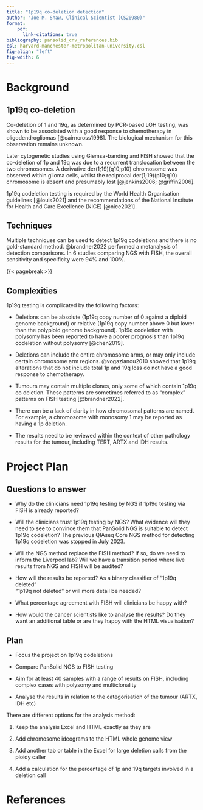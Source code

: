 ```yaml
---
title: "1p19q co-deletion detection"
author: "Joe M. Shaw, Clinical Scientist (CS20980)"
format: 
    pdf:
      link-citations: true
bibliography: pansolid_cnv_references.bib
csl: harvard-manchester-metropolitan-university.csl
fig-align: "left"
fig-wdith: 6
---
```


# Background

## 1p19q co-deletion

Co-deletion of 1 and 19q, as determined by PCR-based LOH testing, was shown to
be associated with a good response to chemotherapy
in oligodendrogliomas [@cairncross1998]. The biological mechanism for this
observation remains unknown.

Later cytogenetic studies using Giemsa-banding and FISH showed that the 
co-deletion of 1p and 19q was due to a recurrent translocation between the
two chromosomes. A derivative der(1;19)(q10;p10) chromosome was observed 
within glioma cells, whilst the reciprocal der(1;19)(p10;q10) chromosome is 
absent and presumably lost [@jenkins2006; @griffin2006].

1p19q codeletion testing is required by the World Health Organisation 
guidelines [@louis2021] and the recommendations of the National Institute for
Health and Care Excellence (NICE) [@nice2021].

## Techniques

Multiple techniques can be used to detect 1p19q codeletions and there is no
gold-standard method. @brandner2022 performed a metanalysis of detection
comparisons. In 6 studies comparing NGS with FISH, the overall sensitivity 
and specificity were 94% and 100%.

{{< pagebreak >}}

## Complexities

1p19q testing is complicated by the following factors:

- Deletions can be absolute (1p19q copy number of 0 against a diploid genome
background) or relative (1p19q copy number above 0 but lower than the
polyploid genome background). 1p19q codeletion with polysomy has been reported
to have a poorer prognosis than 1p19q codeletion without polysomy [@chen2019].

- Deletions can include the entire chromosome arms, or may only include certain
chromosome arm regions. @vogazianou2010 showed that 1p19q alterations 
that do not include total 1p and
19q loss do not have a good response to chemotherapy.

- Tumours may contain multiple clones, only some of which contain 
1p19q co deletion. These patterns are sometimes referred to as "complex" 
patterns on FISH testing [@brandner2022].

- There can be a lack of clarity in how chromosomal patterns are named. For 
example, a chromosome with monosomy 1 may be reported as having a 1p deletion.

- The results need to be reviewed within the context of other pathology
results for the tumour, including TERT, ARTX and IDH results.

# Project Plan

## Questions to answer

- Why do the clinicians need 1p19q testing by NGS if 1p19q testing via FISH is
already reported?

- Will the clinicians trust 1p19q testing by NGS? What evidence will they 
need to see to convince them that PanSolid NGS is suitable to detect
1p19q codeletion? The previous QIAseq Core NGS method for detecting 1p19q
codeletion was stopped in July 2023.

- Will the NGS method replace the FISH method? If so, do we need to inform 
the Liverpool lab? Will we have a transition period where live results from
NGS and FISH will be audited?

- How will the results be reported? As a binary classifier of "1p19q deleted" \
"1p19q not deleted" or will more detail be needed?

- What percentage agreement with FISH will clinicians be happy with? 

- How would the cancer scientists like to analyse the results? Do they want
an additional table or are they happy with the HTML visualisation?

## Plan

- Focus the project on 1p19q codeletions

- Compare PanSolid NGS to FISH testing

- Aim for at least 40 samples with a range of results on FISH, including complex
cases with polysomy and multiclonality

- Analyse the results in relation to the categorisation of the tumour (ARTX, 
IDH etc)

There are different options for the analysis method:

1. Keep the analysis Excel and HTML exactly as they are

2. Add chromosome ideograms to the HTML whole genome view

3. Add another tab or table in the Excel for large deletion calls from the
ploidy caller

4. Add a calculation for the percentage of 1p and 19q targets involved in a
deletion call

# References

::: {#refs}
:::
